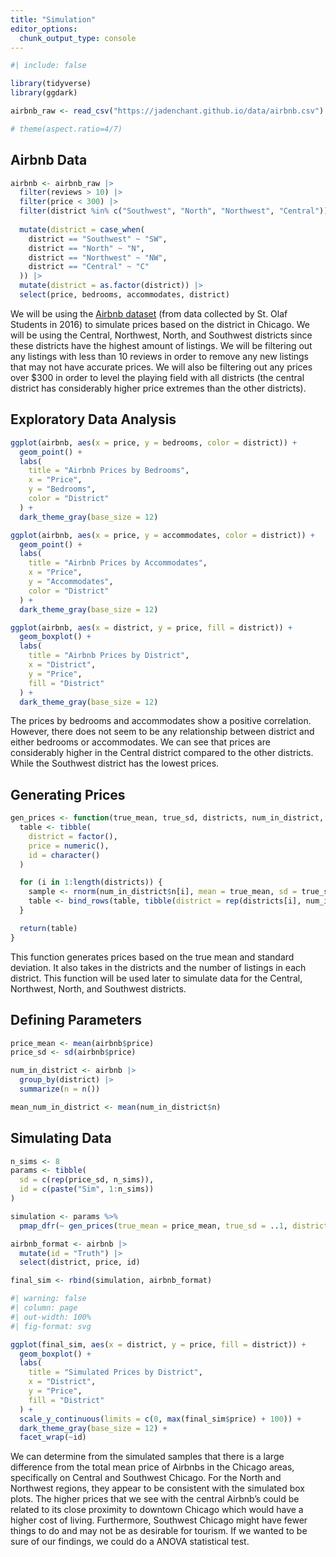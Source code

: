 ```yaml
---
title: "Simulation"
editor_options: 
  chunk_output_type: console
---
```


```r
#| include: false

library(tidyverse)
library(ggdark)

airbnb_raw <- read_csv("https://jadenchant.github.io/data/airbnb.csv")

# theme(aspect.ratio=4/7)
```

## Airbnb Data

```r
airbnb <- airbnb_raw |>
  filter(reviews > 10) |>
  filter(price < 300) |>
  filter(district %in% c("Southwest", "North", "Northwest", "Central")) |>
  
  mutate(district = case_when(
    district == "Southwest" ~ "SW",
    district == "North" ~ "N",
    district == "Northwest" ~ "NW",
    district == "Central" ~ "C"
  )) |>
  mutate(district = as.factor(district)) |>
  select(price, bedrooms, accommodates, district)
```

We will be using the [Airbnb dataset](https://search.r-project.org/CRAN/refmans/bayesrules/html/airbnb.html) (from data collected by St. Olaf Students in 2016) to simulate prices based on the district in Chicago. We will be using the Central, Northwest, North, and Southwest districts since these districts have the highest amount of listings. We will be filtering out any listings with less than 10 reviews in order to remove any new listings that may not have accurate prices. We will also be filtering out any prices over \$300 in order to level the playing field with all districts (the central district has considerably higher price extremes than the other districts).

## Exploratory Data Analysis

```r
ggplot(airbnb, aes(x = price, y = bedrooms, color = district)) +
  geom_point() +
  labs(
    title = "Airbnb Prices by Bedrooms",
    x = "Price",
    y = "Bedrooms",
    color = "District"
  ) +
  dark_theme_gray(base_size = 12)

ggplot(airbnb, aes(x = price, y = accommodates, color = district)) +
  geom_point() +
  labs(
    title = "Airbnb Prices by Accommodates",
    x = "Price",
    y = "Accommodates",
    color = "District"
  ) +
  dark_theme_gray(base_size = 12)

ggplot(airbnb, aes(x = district, y = price, fill = district)) +
  geom_boxplot() +
  labs(
    title = "Airbnb Prices by District",
    x = "District",
    y = "Price",
    fill = "District"
  ) +
  dark_theme_gray(base_size = 12)
```

The prices by bedrooms and accommodates show a positive correlation. However, there does not seem to be any relationship between district and either bedrooms or accommodates. We can see that prices are considerably higher in the Central district compared to the other districts. While the Southwest district has the lowest prices.

## Generating Prices

```r
gen_prices <- function(true_mean, true_sd, districts, num_in_district, id = 1) {
  table <- tibble(
    district = factor(),
    price = numeric(),
    id = character()
  )

  for (i in 1:length(districts)) {
    sample <- rnorm(num_in_district$n[i], mean = true_mean, sd = true_sd)
    table <- bind_rows(table, tibble(district = rep(districts[i], num_in_district$n[i]), price = sample, id = rep(id, num_in_district$n[i])))
  }

  return(table)
}
```

This function generates prices based on the true mean and standard deviation. It also takes in the districts and the number of listings in each district. This function will be used later to simulate data for the Central, Northwest, North, and Southwest districts.

## Defining Parameters

```r
price_mean <- mean(airbnb$price)
price_sd <- sd(airbnb$price)

num_in_district <- airbnb |>
  group_by(district) |>
  summarize(n = n())

mean_num_in_district <- mean(num_in_district$n)
```

## Simulating Data

```r
n_sims <- 8
params <- tibble(
  sd = c(rep(price_sd, n_sims)),
  id = c(paste("Sim", 1:n_sims))
)

simulation <- params %>%
  pmap_dfr(~ gen_prices(true_mean = price_mean, true_sd = ..1, districts = c("SW", "N", "NW", "C"), num_in_district = num_in_district, id = ..2))

airbnb_format <- airbnb |>
  mutate(id = "Truth") |>
  select(district, price, id)

final_sim <- rbind(simulation, airbnb_format)
```

```r
#| warning: false
#| column: page
#| out-width: 100%
#| fig-format: svg

ggplot(final_sim, aes(x = district, y = price, fill = district)) +
  geom_boxplot() +
  labs(
    title = "Simulated Prices by District",
    x = "District",
    y = "Price",
    fill = "District"
  ) +
  scale_y_continuous(limits = c(0, max(final_sim$price) + 100)) +
  dark_theme_gray(base_size = 12) +
  facet_wrap(~id) 
```

We can determine from the simulated samples that there is a large difference from the total mean price of Airbnbs in the Chicago areas, specifically on Central and Southwest Chicago. For the North and Northwest regions, they appear to be consistent with the simulated box plots. The higher prices that we see with the central Airbnb's could be related to its close proximity to downtown Chicago which would have a higher cost of living. Furthermore, Southwest Chicago might have fewer things to do and may not be as desirable for tourism. If we wanted to be sure of our findings, we could do a ANOVA statistical test.
